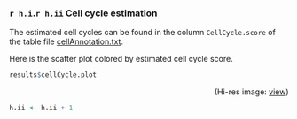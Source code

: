 
### `r h.i`.`r h.ii` Cell cycle estimation
The estimated cell cycles can be found in the column `CellCycle.score` of the table file 
[cellAnnotation.txt](./cellAnnotation.txt). 

Here is the scatter plot colored by estimated cell cycle score. 

```r
results$cellCycle.plot
```
<p align="right">(Hi-res image: <a href="./figures/cellCycle-point.png">view</a>)</p>

```r
h.ii <- h.ii + 1
```
